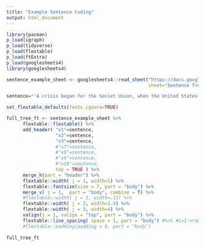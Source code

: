 ---
title: "Example Sentence Coding"
output: html_document
---


```{r, echo=F, results='asis', message=F, warning=F, eval=T , cache=F}
library(pacman)
p_load(igraph)
p_load(tidyverse)
p_load(flextable)
p_load(ftExtra)
p_load(googlesheets4)
library(googlesheets4)

```



```{r, echo=F, results='asis', message=F, warning=F, eval=T , cache=F}
sentence_example_sheet <- googlesheets4::read_sheet("https://docs.google.com/spreadsheets/d/10tZGzjYgmvrbgQTV3oadVEV8m1LxLEDJEq9pzqq90Fc/edit?usp=sharing",
                                                    sheet="Sentence Tree Example Table")

```

```{r, echo=FALSE, results='asis', include=T, cache=F, ft.arraystretch=1}

sentence="'A crisis began for the Soviet Union, when the United States threatened to invade Cuba unless nuclear weapons were removed from its soil.'"

set_flextable_defaults(fonts_ignore=TRUE)

full_tree_ft <- sentence_example_sheet %>%
      flextable::flextable() %>%
      add_header( "x1"=sentence,
                  "x2"=sentence,
                  "x3"=sentence,
                  #"x7"=sentence,
                  #"x8"=sentence,
                  #"x9"=sentence,
                  #"x10"=sentence,
                  top = TRUE ) %>%
      merge_h(part = "header") %>%
      flextable::width( j = 1, width=1) %>%
      flextable::fontsize(size = 7, part = "body") %>%
      merge_v( j = 1,  part = "body", combine = T) %>%
      #flextable::width( j = 1, width=.11) %>%
      flextable::width( j = 2, width=1.5) %>%
      flextable::width( j = 3, width=4) %>%
      valign(j = 1, valign = "top", part = "body") %>%
      flextable::line_spacing( space = 1, part = "body") #%>% #i=1:nrow(lit_review_alt),
      #flextable::padding(padding = 0, part = "body") 
  
full_tree_ft


```
